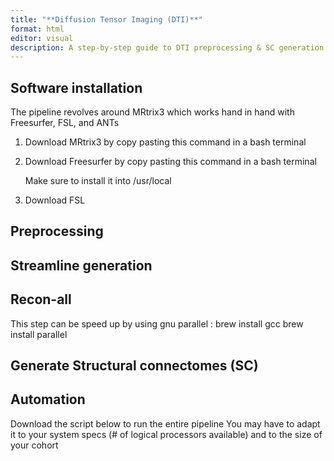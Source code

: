 ```yaml
---
title: "**Diffusion Tensor Imaging (DTI)**"
format: html
editor: visual
description: A step-by-step guide to DTI preprocessing & SC generation based on MRtrix3
---
```


## Software installation

The pipeline revolves around MRtrix3 which works hand in hand with Freesurfer, FSL, and ANTs

1.  Download MRtrix3 by copy pasting this command in a bash terminal

2.  Download Freesurfer by copy pasting this command in a bash terminal

    Make sure to install it into /usr/local

3.  Download FSL

## Preprocessing

## Streamline generation

## Recon-all

This step can be speed up by using gnu parallel :
brew install gcc
brew install parallel

## Generate Structural connectomes (SC)

## Automation

Download the script below to run the entire pipeline
You may have to adapt it to your system specs (# of logical processors available) and to the size of your cohort

